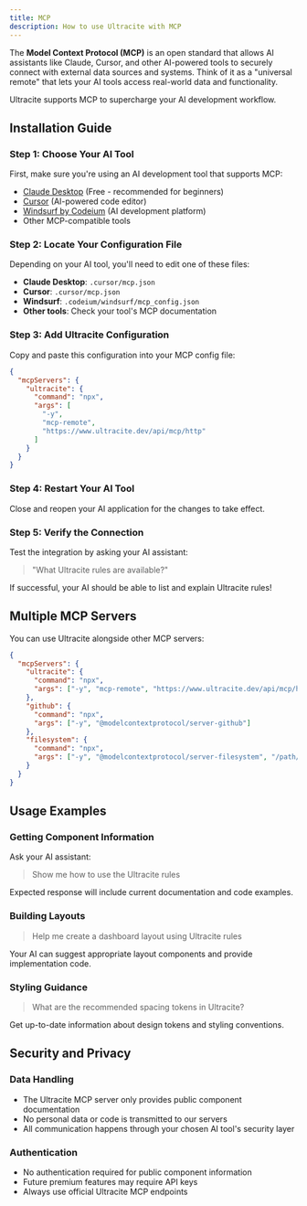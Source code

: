 ```yaml
---
title: MCP
description: How to use Ultracite with MCP
---
```


The **Model Context Protocol (MCP)** is an open standard that allows AI assistants like Claude, Cursor, and other AI-powered tools to securely connect with external data sources and systems. Think of it as a "universal remote" that lets your AI tools access real-world data and functionality.

Ultracite supports MCP to supercharge your AI development workflow.

## Installation Guide

### Step 1: Choose Your AI Tool

First, make sure you're using an AI development tool that supports MCP:

- [Claude Desktop](https://claude.ai/download) (Free - recommended for beginners)
- [Cursor](https://www.cursor.com/) (AI-powered code editor)
- [Windsurf by Codeium](https://windsurf.com/) (AI development platform)
- Other MCP-compatible tools

### Step 2: Locate Your Configuration File

Depending on your AI tool, you'll need to edit one of these files:

- **Claude Desktop**: `.cursor/mcp.json`
- **Cursor**: `.cursor/mcp.json`
- **Windsurf**: `.codeium/windsurf/mcp_config.json`
- **Other tools**: Check your tool's MCP documentation

### Step 3: Add Ultracite Configuration

Copy and paste this configuration into your MCP config file:

```json
{
  "mcpServers": {
    "ultracite": {
      "command": "npx",
      "args": [
        "-y",
        "mcp-remote",
        "https://www.ultracite.dev/api/mcp/http"
      ]
    }
  }
}
```

### Step 4: Restart Your AI Tool

Close and reopen your AI application for the changes to take effect.

### Step 5: Verify the Connection

Test the integration by asking your AI assistant:

> "What Ultracite rules are available?"

If successful, your AI should be able to list and explain Ultracite rules!

## Multiple MCP Servers

You can use Ultracite alongside other MCP servers:

```json
{
  "mcpServers": {
    "ultracite": {
      "command": "npx",
      "args": ["-y", "mcp-remote", "https://www.ultracite.dev/api/mcp/http"]
    },
    "github": {
      "command": "npx",
      "args": ["-y", "@modelcontextprotocol/server-github"]
    },
    "filesystem": {
      "command": "npx", 
      "args": ["-y", "@modelcontextprotocol/server-filesystem", "/path/to/project"]
    }
  }
}
```

## Usage Examples

### Getting Component Information

Ask your AI assistant:

> Show me how to use the Ultracite rules

Expected response will include current documentation and code examples.

### Building Layouts

> Help me create a dashboard layout using Ultracite rules

Your AI can suggest appropriate layout components and provide implementation code.

### Styling Guidance  

> What are the recommended spacing tokens in Ultracite?

Get up-to-date information about design tokens and styling conventions.

## Security and Privacy

### Data Handling

- The Ultracite MCP server only provides public component documentation
- No personal data or code is transmitted to our servers
- All communication happens through your chosen AI tool's security layer

### Authentication

- No authentication required for public component information
- Future premium features may require API keys
- Always use official Ultracite MCP endpoints
